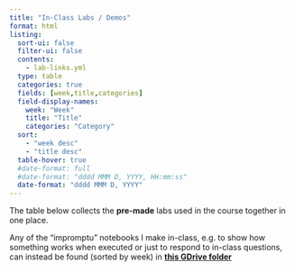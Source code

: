 ```yaml
---
title: "In-Class Labs / Demos"
format: html
listing:
  sort-ui: false
  filter-ui: false
  contents:
    - lab-links.yml
  type: table
  categories: true
  fields: [week,title,categories]
  field-display-names:
    week: "Week"
    title: "Title"
    categories: "Category"
  sort:
    - "week desc"
    - "title desc"
  table-hover: true
  #date-format: full
  #date-format: "dddd MMM D, YYYY, HH:mm:ss"
  date-format: "dddd MMM D, YYYY"
---
```


The table below collects the **pre-made** labs used in the course together in one place.

Any of the "impromptu" notebooks I make in-class, e.g. to show how something works when executed or just to respond to in-class questions, can instead be found (sorted by week) in **[this GDrive folder](https://drive.google.com/drive/folders/1Mgc5HX3s0nJuRGHdx64Y01_GMbT9pPMW?usp=drive_link)**
